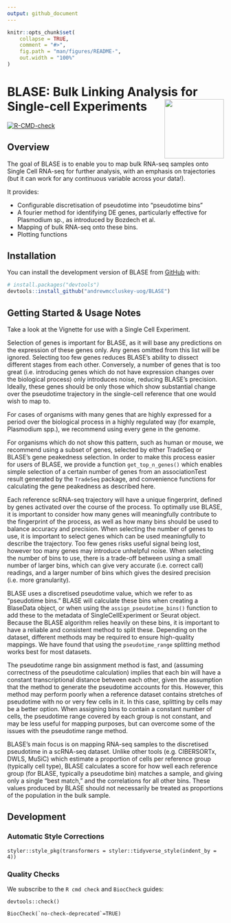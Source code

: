 ```yaml
---
output: github_document
---
```


<!-- README.md is generated from README.Rmd. Please edit that file -->

```r
knitr::opts_chunk$set(
    collapse = TRUE,
    comment = "#>",
    fig.path = "man/figures/README-",
    out.width = "100%"
)
```

# BLASE: Bulk Linking Analysis for Single-cell Experiments <a href="man/figures/logo.png"><img src="man/figures/logo.png" align="right" height="138" /></a>
<!-- badges: start -->
  [![R-CMD-check](https://github.com/andrewmccluskey-uog/BLASE/actions/workflows/R-CMD-check.yaml/badge.svg)](https://github.com/andrewmccluskey-uog/BLASE/actions/workflows/R-CMD-check.yaml)
<!-- badges: end -->

## Overview

The goal of BLASE is to enable you to map bulk RNA-seq samples onto Single Cell RNA-seq for further analysis, with an emphasis on trajectories (but it can work for any continuous variable across your data!).

It provides:  


* Configurable discretisation of pseudotime into "pseudotime bins"  
* A fourier method for identifying DE genes, particularly effective for Plasmodium sp., as introduced by Bozdech et al.  
* Mapping of bulk RNA-seq onto these bins.  
* Plotting functions

## Installation

You can install the development version of BLASE from [GitHub](https://github.com/) with:

``` r
# install.packages("devtools")
devtools::install_github("andrewmccluskey-uog/BLASE")
```

## Getting Started & Usage Notes

Take a look at the Vignette for use with a Single Cell Experiment.

Selection of genes is important for BLASE, as it will base any predictions on the expression of these genes only. Any genes omitted from this list will be ignored. Selecting too few genes reduces BLASE's ability to dissect different stages from each other. Conversely, a number of genes that is too great (i.e. introducing genes which do not have expression changes over the biological process) only introduces noise, reducing BLASE's precision. Ideally, these genes should be only those which show substantial change over the pseudotime trajectory in the single-cell reference that one would wish to map to.

For cases of organisms with many genes that are highly expressed for a period over the biological process in a highly regulated way (for example, Plasmodium spp.), we recommend using every gene in the genome. 

For organisms which do not show this pattern, such as human or mouse, we recommend using a subset of genes, selected by either TradeSeq or BLASE's gene peakedness selection. In order to make this process easier for users of BLASE, we provide a function `get_top_n_genes()` which enables simple selection of a certain number of genes from an associationTest result generated by the `TradeSeq` package, and convenience functions for calculating the gene peakedness as described here.

Each reference scRNA-seq trajectory will have a unique fingerprint, defined by genes activated over the course of the process. To optimally use BLASE, it is important to consider how many genes will meaningfully contribute to the fingerprint of the process, as well as how many bins should be used to balance accuracy and precision. When selecting the number of genes to use, it is important to select genes which can be used meaningfully to describe the trajectory. Too few genes risks useful signal being lost, however too many genes may introduce  unhelpful noise. When selecting the number of bins to use, there is a trade-off between using a small number of larger bins, which can give very accurate (i.e. correct call) readings, and a larger number of bins which gives the desired precision (i.e. more granularity). 

BLASE uses a discretised pseudotime value, which we refer to as "pseudotime bins." BLASE will calculate these bins when creating a BlaseData object, or when using the `assign_pseudotime_bins()` function to add these to the metadata of SingleCellExperiment or Seurat object. Because the BLASE algorithm relies heavily on these bins, it is important to have a reliable and consistent method to split these. Depending on the dataset, different methods may be required to ensure high-quality mappings. We have found that using the `pseudotime_range` splitting method works best for most datasets.

The pseudotime range bin assignment method is fast, and (assuming correctness of the pseudotime calculation) implies that each bin will have a constant transcriptional distance between each other, given the assumption that the method to generate the pseudotime accounts for this.
However, this method may perform poorly when a reference dataset contains stretches of pseudotime with no or very few cells in it. In this case, splitting by cells may be a better option.
When assigning bins to contain a constant number of cells, the pseudotime range covered by each group is not constant, and may be less useful for mapping purposes, but can overcome some of the issues with the pseudotime range method.

BLASE's main focus is on mapping RNA-seq samples to the discretised pseudotime in a scRNA-seq dataset. Unlike other tools (e.g. CIBERSORTx, DWLS, MuSiC) which estimate a proportion of cells per reference group (typically cell type), BLASE calculates a score for how well each reference group (for BLASE, typically a pseudotime bin) matches a sample, and giving only a single "best match," and the correlations for all other bins. These values produced by BLASE should not necessarily be treated as proportions of the population in the bulk sample.

## Development

### Automatic Style Corrections

```
styler::style_pkg(transformers = styler::tidyverse_style(indent_by = 4))
```

### Quality Checks

We subscribe to the `R cmd check` and `BiocCheck` guides:

```
devtools::check()
```

```
BiocCheck(`no-check-deprecated`=TRUE)
```
